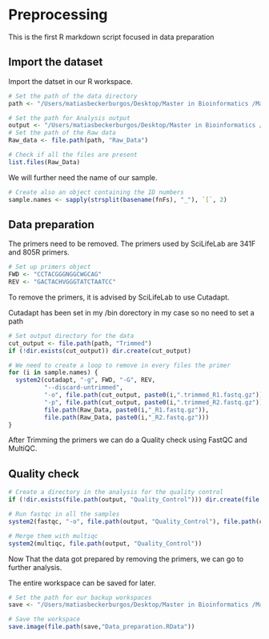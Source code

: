# Preprocessing

This is the first R markdown script focused in data preparation

## Import the dataset

Import the datset in our R workspace.

```r
# Set the path of the data directory
path <- "/Users/matiasbeckerburgos/Desktop/Master in Bioinformatics /Master Thesis /Hawaiian_feral_Chicken_Microbiome/Data"

# Set the path for Analysis output
output <- "/Users/matiasbeckerburgos/Desktop/Master in Bioinformatics /Master Thesis /Hawaiian_feral_Chicken_Microbiome/Analysis"
# Set the path of the Raw data
Raw_data <- file.path(path, "Raw_Data")

# Check if all the files are present
list.files(Raw_Data)

```

We will further need the name of our sample.
```r
# Create also an object containing the ID numbers
sample.names <- sapply(strsplit(basename(fnFs), "_"), `[`, 2)

```

## Data preparation

The primers need to be removed. The primers used by SciLifeLab are 341F and 805R primers.

```r
# Set up primers object
FWD <- "CCTACGGGNGGCWGCAG"
REV <- "GACTACHVGGGTATCTAATCC"

```

To remove the primers, it is advised by SciLifeLab to use Cutadapt.

Cutadapt has been set in my /bin dorectory in my case so no need to set a path

```r
# Set output directory for the data
cut_output <- file.path(path, "Trimmed")
if (!dir.exists(cut_output)) dir.create(cut_output)

# We need to create a loop to remove in every files the primer
for (i in sample.names) {
  system2(cutadapt, "-g", FWD, "-G", REV, 
          "--discard-untrimmed", 
          "-o", file.path(cut_output, paste0(i,".trimmed_R1.fastq.gz")),
          "-p", file.path(cut_output, paste0(i,".trimmed_R2.fastq.gz")),
          file.path(Raw_Data, paste0(i,"_R1.fastq.gz")),
          file.path(Raw_Data, paste0(i,"_R2.fastq.gz")))
}
```

After Trimming the primers we can do a Quality check using FastQC and MultiQC.

## Quality check

```r
# Create a directory in the analysis for the quality control
if (!dir.exists(file.path(output, "Quality_Control"))) dir.create(file.path(output, "Quality_Control"))

# Run fastqc in all the samples
system2(fastqc, "-o", file.path(output, "Quality_Control"), file.path(cut_output, "*"))

# Merge them with multiqc
system2(multiqc, file.path(output, "Quality_Control"))
```

Now That the data got prepared by removing the primers, we can go to further analysis.

The entire workspace can be saved for later.
```r
# Set the path for our backup workspaces
save <- "/Users/matiasbeckerburgos/Desktop/Master in Bioinformatics /Master Thesis /Hawaiian_feral_Chicken_Microbiome/Backup_workspace"

# Save the workspace
save.image(file.path(save,"Data_preparation.RData"))
```